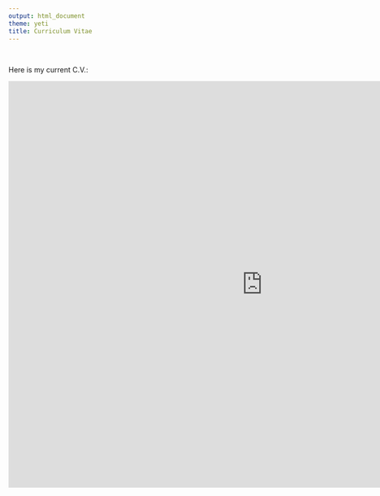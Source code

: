 ```yaml
---
output: html_document
theme: yeti
title: Curriculum Vitae
---
```


<br>

Here is my current C.V.:

<embed src="https://adampepi.github.io/docs/apepi_cv  2020-10-3.pdf " width="1000px" height="800px"  type="application/pdf" /> 